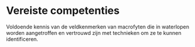 # Vereiste competenties

```{=html}
<!--
Omschrijving van de basiskennis (bv. kennis van bepaalde soorten) en vaardigheden (bv. bepaalde apparatuur kunnen bedienen), die de gebruiker van het protocol moet hebben om het protocol op een gepaste manier te kunnen uitvoeren.
Eventueel kan er verwezen worden naar bepaalde opleidingen.
-->
```
Voldoende kennis van de veldkenmerken van macrofyten die in waterlopen worden aangetroffen en vertrouwd zijn met technieken om ze te kunnen identificeren.
